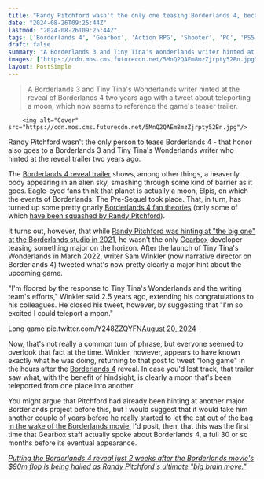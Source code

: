 ```yaml
---
title: "Randy Pitchford wasn't the only one teasing Borderlands 4, because another Gearbox developer basically spoiled the reveal trailer 2 years ago"
date: "2024-08-26T09:25:44Z"
lastmod: "2024-08-26T09:25:44Z"
tags: ['Borderlands 4', 'Gearbox', 'Action RPG', 'Shooter', 'PC', 'PS5', 'Xbox Series X', 'Video Game', 'Game Reveal']
draft: false
summary: "A Borderlands 3 and Tiny Tina's Wonderlands writer hinted at the reveal of Borderlands 4 two years ago with a tweet about teleporting a moon, which now seems to reference the game's teaser trailer."
images: ["https://cdn.mos.cms.futurecdn.net/5MnQ2QAEm8mzZjrpty52Bn.jpg"]
layout: PostSimple
---
```

> A Borderlands 3 and Tiny Tina's Wonderlands writer hinted at the reveal of Borderlands 4 two years ago with a tweet about teleporting a moon, which now seems to reference the game's teaser trailer.


        <img alt="Cover" src="https://cdn.mos.cms.futurecdn.net/5MnQ2QAEm8mzZjrpty52Bn.jpg"/>
        
Randy Pitchford wasn't the only person to tease Borderlands 4 - that honor also goes to a Borderlands 3 and Tiny Tina's Wonderlands writer who hinted at the reveal trailer two years ago.

The [Borderlands 4 reveal trailer](https://www.gamesradar.com/games/action/borderlands-4-has-finally-been-revealed-and-its-out-in-2025-across-pc-ps5-and-xbox-series-xs/) shows, among other things, a heavenly body appearing in an alien sky, smashing through some kind of barrier as it goes. Eagle-eyed fans think that planet is actually a moon, Elpis, on which the events of Borderlands: The Pre-Sequel took place. That, in turn, has turned up some pretty gnarly [Borderlands 4 fan theories](https://www.gamesradar.com/games/borderlands/borderlands-4-fans-theorize-the-return-of-handsome-jack-and-that-could-mean-a-decade-old-plotline-is-coming-with-him/) (only some of which [have been squashed by Randy Pitchford](https://www.gamesradar.com/games/borderlands/borderlands-4-studio-ceo-randy-pitchford-says-thats-not-handsome-jack-in-the-trailer-its-something-far-more-dangerous/)).

It turns out, however, that while [Randy Pitchford was hinting at "the big one" at the Borderlands studio in 2021](https://www.gamesradar.com/gearbox-ceo-hints-at-new-borderlands-projects/), he wasn't the only [Gearbox](https://www.gamesradar.com/tag/gearbox/) developer teasing something major on the horizon. After the launch of Tiny Tina's Wonderlands in March 2022, writer Sam Winkler (now narrative director on Borderlands 4) tweeted what's now pretty clearly a major hint about the upcoming game.

"I'm floored by the response to Tiny Tina's Wonderlands and the writing team's efforts," Winkler said 2.5 years ago, extending his congratulations to his colleagues. He closed his tweet, however, by suggesting that "I'm so excited I could teleport a moon."

Long game pic.twitter.com/Y248ZZQYFN[August 20, 2024](https://twitter.com/ThatSamWinkler/status/1825979853264564706)

Now, that's not really a common turn of phrase, but everyone seemed to overlook that fact at the time. Winkler, however, appears to have known exactly what he was doing, returning to that post to tweet "long game" in the hours after the [Borderlands 4](https://www.gamesradar.com/games/borderlands/borderlands-4-guide/) reveal. In case you'd lost track, that trailer saw what, with the benefit of hindsight, is clearly a moon that's been teleported from one place into another.

You might argue that Pitchford had already been hinting at another major Borderlands project before this, but I would suggest that it would take him another couple of years [before he really started to let the cat out of the bag in the wake of the Borderlands movie.](https://www.gamesradar.com/games/borderlands/borderlands-ceo-is-posting-through-the-films-dollar100m-flop-with-another-borderlands-4-hint-teasing-were-working-extra-hard-four-you-on-whats-next/) I'd posit, then, that this was the first time that Gearbox staff actually spoke about Borderlands 4, a full 30 or so months before its eventual appearance.

[<em>Putting the Borderlands 4 reveal just 2 weeks after the Borderlands movie's $90m flop is being hailed as Randy Pitchford's ultimate "big brain move."</em>](https://www.gamesradar.com/games/borderlands/putting-the-borderlands-4-reveal-just-2-weeks-after-the-borderlands-movies-dollar90m-flop-is-being-hailed-as-randy-pitchfords-ultimate-big-brain-move/)
        